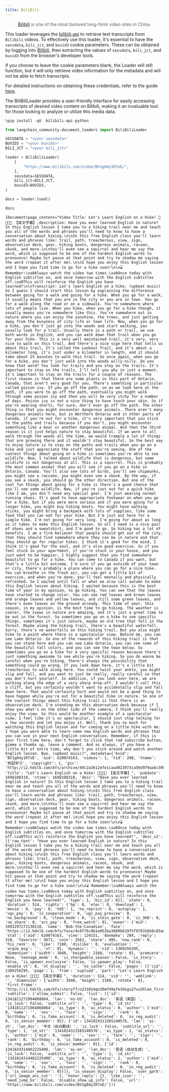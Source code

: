 ```yaml
---
title: BiliBili
---
```


>[Bilibili](https://www.bilibili.com/) is one of the most beloved long-form video sites in China.

This loader leverages the [bilibili-api](https://github.com/Nemo2011/bilibili-api) to retrieve text transcripts from `Bilibili` videos. To effectively use this loader, it's essential to have the `sessdata`, `bili_jct`, and `buvid3` cookie parameters. These can be obtained by logging into [Bilibili](https://www.bilibili.com/), then extracting the values of `sessdata`, `bili_jct`, and `buvid3` from the browser's developer tools.

If you choose to leave the cookie parameters blank, the Loader will still function, but it will only retrieve video information for the metadata and will not be able to fetch transcripts.

For detailed instructions on obtaining these credentials, refer to the guide [here](https://nemo2011.github.io/bilibili-api/#/get-credential).

The BiliBiliLoader provides a user-friendly interface for easily accessing transcripts of desired video content on Bilibili, making it an invaluable tool for those looking to analyze or utilize this media data.

```python
%pip install -qU  bilibili-api-python
```

```python
from langchain_community.document_loaders import BiliBiliLoader
```

```python
SESSDATA = "<your sessdata>"
BUVID3 = "<your buvids>"
BILI_JCT = "<your bili_jct>"
```

```python
loader = BiliBiliLoader(
    [
        "https://www.bilibili.com/video/BV1g84y1R7oE/",
    ],
    sessdata=SESSDATA,
    bili_jct=BILI_JCT,
    buvid3=BUVID3,
)
```

```python
docs = loader.load()
```

```python
docs
```

```output
[Document(page_content="Video Title: Let's Learn English on a Hike! 🍂🚶🏼🎒 【英文字幕】,description: Have you ever learned English in nature? In this English lesson I take you to a hiking trail near me and teach you all of the words and phrases you'll need to know to have a conversation about hiking.\n\nIn this free English class you'll learn words and phrases like: trail, path, treacherous, view, sign, observation deck, gear, hiking boots, dangerous animals, racoon, skunk, and more.\n\nYou'll even see a squirrel and hear me say the word, which is supposed to be one of the hardest English words to pronounce! Maybe hit pause at that point and try to shadow me saying the word (repeat it after me).\n\nI hope you enjoy this English lesson and I hope you find time to go for a hike soon!\n\n⌛ Remember:\xa0Always watch the video two times.\xa0Once today with English subtitles on, and once tomorrow with the English subtitles off.\xa0This will reinforce the English you have learned!\n\nTranscript: Let's learn English on a hike. (upbeat music) So I guess I should start this lesson by explaining the difference between going for a walk and going for a hike. When you go for a walk, it usually means that you are in the city or you are in town. You go for a walk along the road or on a sidewalk. You're somewhere where lots of people live. When you hike, when you go for a hike though, it usually means you're somewhere like this. You're somewhere out in nature where you can enjoy the sunshine, the trees, and just getting away from the busyness of city life or town life. Now, when you go for a hike, you don't just go into the woods and start walking, you usually look for a trail. Usually there is a path or trail, we use both words in English, and you can walk down that trail when you go for your hike. This is a very well maintained trail, it's very, very nice to walk on this trail. And there's a nice sign here that tells us about this trail, It's called the Lookout Trail, and it's about a kilometer long, it's just under a kilometer in length, and it should take about 25 minutes to walk this trail. So once again, when you go for a hike, you don't just walk into the woods willy-nilly. Do you know that word? You look for trails and you stay on the trails. It's important to stay on the trails, I'll tell you why in just a moment. It's important to stay on the trails for a couple of reasons. The first reason is that there are some plants in this part of Ontario, Canada, that aren't very good for you. There's something in particular called poison ivy. If you go off the path, so as we look here at the path, if you were to go off the path, eventually you might walk through some poison ivy and then you will be very itchy for a number of days. Poison ivy is not a nice thing to have touch your skin. So if you're wearing shorts, for sure, don't ever go off the path. The other thing is that you might encounter dangerous animals. There aren't many dangerous animals here, but in Northern Ontario and in other parts of Canada, if you're out for a hike, it's very important that you stick to the paths and trails because if you don't, you might encounter something like a bear or another dangerous animal. And then the third reason is it just helps nature to stay beautiful. If we were to all walk through the woods all the time, we would trample a lot of things that are growing there and it wouldn't stay beautiful. So the best way to enjoy nature is to stay on the paths and trails when you go on a hike and just appreciate the stuff that you're seeing. One of the coolest things about going on a hike is sometimes you're able to see wildlife. Now, I talked about wildlife that is dangerous, but some wildlife is not dangerous at all. This is a squirrel. This is probably the most common animal that you will see if you go on a hike in Ontario, Canada. You'll also see lots of birds, you'll see chipmunks, you might see a raccoon, you might even see a skunk. By the way, if you see a skunk, you should go the other direction. But one of the cool fun things about going for a hike is there's a good chance that you'll see some wildlife. Now, if you're just out for a quick hike like I am, you don't need any special gear. I'm just wearing normal running shoes. It's good to have appropriate footwear on when you go for a hike, but if you were more serious and if you were going for a longer hike, you might buy hiking boots. You might have walking sticks, you might bring a backpack with lots of supplies, like some food that you can eat for your hike. But I'm just out here for a simple hike. I'm not going for very long. I'm going for about as long as it takes to make this English lesson. So all I need is a nice pair of shoes and a sweatshirt, and I'm good to go. So hiking has a lot of benefits. I am a firm believer that people should get out of the city, that they should find somewhere where they can be in nature and that they should go for regular hikes. I think it's good for the mind, I think it's good for the soul, and it's also good exercise. So if you feel stuck in your apartment, if you're stuck in your house, and you just want to be happier, I highly suggest that you find somewhere beautiful to go for a hike. You can come to Canada if you want, but that's a little bit extreme. I'm sure if you go outside of your town or city, there's probably a place where you can go for a nice hike. You can breathe in the fresh air, you can get a little bit of exercise, and when you're done, you'll feel mentally and physically refreshed. So I waited until fall or what we also call autumn to make this English lesson about hiking. I waited because this is the best time of year in my opinion, to go hiking. You can see that the leaves have started to change color. You can see red leaves and brown leaves and orange leaves and yellow leaves, and still some green leaves, and there's even leaves on the ground already. This time of year, this season, in my opinion, is the best time to go hiking. The weather is cooler, the views in nature are amazing, and it's just a great time to be out in the forest. So sometimes you go on a hike to see specific things, sometimes it's just nature, maybe an old tree that fell in the forest. Maybe along the hiking trail, there's a beautiful waterfall. Sorry, there's no waterfalls on this hiking trail. But you also might hike to a point where there is a spectacular view. Behind me, you can see Lake Ontario. So one of the rewards of this hiking trail is that you can stand here and you can see Lake Ontario, you can see some of the beautiful fall colors, and you can see the town below. So sometimes you go on a hike for a very specific reason because there's just something awesome to see while you're hiking. So you do wanna be careful when you're hiking, there's always the possibility that something could go wrong. If you look down here, it's a little bit treacherous to walk along here. You could twist your ankle, you might slip and fall, and you want to just be really, really careful so that you don't hurt yourself. In addition, if you look over here, we are walking along the edge of a very sharp drop-off. I wouldn't call this a cliff, but you certainly wouldn't want to accidentally slip and fall down here. That would certainly hurt and would not be a good thing to have happen while you're out for a beautiful hike in nature. So one of the coolest things about this hiking trail is that there is an observation deck. I'm standing on this observation deck because if I show you what's on the other side of the camera, I think you'll really enjoy the view. So this would be another example of a spectacular view. I feel like it's so spectacular, I should just stop talking for a few seconds and let you enjoy it. Well, thank you so much for watching this English lesson and for coming on a little hike with me. I hope you were able to learn some new English words and phrases that you can use in your next English conversation. Remember, if this is your first time here, don't forget to click that red subscribe button, gimme a thumbs up, leave a comment. And as always, if you have a little bit of extra time, why don't you stick around and watch another English lesson. Bye. (upbeat music)", metadata={'bvid': 'BV1g84y1R7oE', 'aid': 620074163, 'videos': 1, 'tid': 208, 'tname': '校园学习', 'copyright': 1, 'pic': 'http://i2.hdslb.com/bfs/archive/49c2a3612efe1caad023973ca56d979aabc30922.jpg', 'title': "Let's Learn English on a Hike! 🍂🚶🏼🎒 【英文字幕】", 'pubdate': 1698108310, 'ctime': 1698108310, 'desc': "Have you ever learned English in nature? In this English lesson I take you to a hiking trail near me and teach you all of the words and phrases you'll need to know to have a conversation about hiking.\n\nIn this free English class you'll learn words and phrases like: trail, path, treacherous, view, sign, observation deck, gear, hiking boots, dangerous animals, racoon, skunk, and more.\n\nYou'll even see a squirrel and hear me say the word, which is supposed to be one of the hardest English words to pronounce! Maybe hit pause at that point and try to shadow me saying the word (repeat it after me).\n\nI hope you enjoy this English lesson and I hope you find time to go for a hike soon!\n\n⌛ Remember:\xa0Always watch the video two times.\xa0Once today with English subtitles on, and once tomorrow with the English subtitles off.\xa0This will reinforce the English you have learned!", 'desc_v2': [{'raw_text': "Have you ever learned English in nature? In this English lesson I take you to a hiking trail near me and teach you all of the words and phrases you'll need to know to have a conversation about hiking.\n\nIn this free English class you'll learn words and phrases like: trail, path, treacherous, view, sign, observation deck, gear, hiking boots, dangerous animals, racoon, skunk, and more.\n\nYou'll even see a squirrel and hear me say the word, which is supposed to be one of the hardest English words to pronounce! Maybe hit pause at that point and try to shadow me saying the word (repeat it after me).\n\nI hope you enjoy this English lesson and I hope you find time to go for a hike soon!\n\n⌛ Remember:\xa0Always watch the video two times.\xa0Once today with English subtitles on, and once tomorrow with the English subtitles off.\xa0This will reinforce the English you have learned!", 'type': 1, 'biz_id': 0}], 'state': 0, 'duration': 514, 'rights': {'bp': 0, 'elec': 0, 'download': 1, 'movie': 0, 'pay': 0, 'hd5': 1, 'no_reprint': 0, 'autoplay': 1, 'ugc_pay': 0, 'is_cooperation': 0, 'ugc_pay_preview': 0, 'no_background': 0, 'clean_mode': 0, 'is_stein_gate': 0, 'is_360': 0, 'no_share': 0, 'arc_pay': 0, 'free_watch': 0}, 'owner': {'mid': 3493297272130118, 'name': 'Bob-the-Canadian', 'face': 'https://i2.hdslb.com/bfs/face/4c0f76c9b1e052ba3889b619f5f9f8326b9c83ad.png'}, 'stat': {'aid': 620074163, 'view': 124151, 'danmaku': 284, 'reply': 310, 'favorite': 3671, 'coin': 2562, 'share': 495, 'now_rank': 0, 'his_rank': 0, 'like': 7100, 'dislike': 0, 'evaluation': '', 'argue_msg': '', 'vt': 0}, 'dynamic': '', 'cid': 1309256295, 'dimension': {'width': 3840, 'height': 2160, 'rotate': 0}, 'premiere': None, 'teenage_mode': 0, 'is_chargeable_season': False, 'is_story': False, 'is_upower_exclusive': False, 'is_upower_play': False, 'enable_vt': 0, 'vt_display': '', 'no_cache': False, 'pages': [{'cid': 1309256295, 'page': 1, 'from': 'vupload', 'part': "Let's Learn English on a Hike! 🍂🚶🏼🎒 【英文字幕】", 'duration': 514, 'vid': '', 'weblink': '', 'dimension': {'width': 3840, 'height': 2160, 'rotate': 0}, 'first_frame': 'http://i1.hdslb.com/bfs/storyff/n231024qn20mf49qfe3dogu27vu3hlee_firsti.jpg'}], 'subtitle': {'allow_submit': False, 'list': [{'id': 1341811271904868864, 'lan': 'en-US', 'lan_doc': '英语（美国）', 'is_lock': False, 'subtitle_url': '', 'type': 0, 'id_str': '1341811271904868864', 'ai_type': 0, 'ai_status': 0, 'author': {'mid': 0, 'name': '', 'sex': '', 'face': '', 'sign': '', 'rank': 0, 'birthday': 0, 'is_fake_account': 0, 'is_deleted': 0, 'in_reg_audit': 0, 'is_senior_member': 0}}, {'id': 1341824311585240576, 'lan': 'ai-zh', 'lan_doc': '中文（自动翻译）', 'is_lock': False, 'subtitle_url': '', 'type': 1, 'id_str': '1341824311585240576', 'ai_type': 1, 'ai_status': 1, 'author': {'mid': 0, 'name': '', 'sex': '', 'face': '', 'sign': '', 'rank': 0, 'birthday': 0, 'is_fake_account': 0, 'is_deleted': 0, 'in_reg_audit': 0, 'is_senior_member': 0}}, {'id': 1341824314462225408, 'lan': 'ai-en', 'lan_doc': '英语（自动生成）', 'is_lock': False, 'subtitle_url': '', 'type': 1, 'id_str': '1341824314462225408', 'ai_type': 0, 'ai_status': 2, 'author': {'mid': 0, 'name': '', 'sex': '', 'face': '', 'sign': '', 'rank': 0, 'birthday': 0, 'is_fake_account': 0, 'is_deleted': 0, 'in_reg_audit': 0, 'is_senior_member': 0}}]}, 'is_season_display': False, 'user_garb': {'url_image_ani_cut': ''}, 'honor_reply': {}, 'like_icon': '', 'need_jump_bv': False, 'disable_show_up_info': False, 'url': 'https://www.bilibili.com/video/BV1g84y1R7oE/'})]
```
